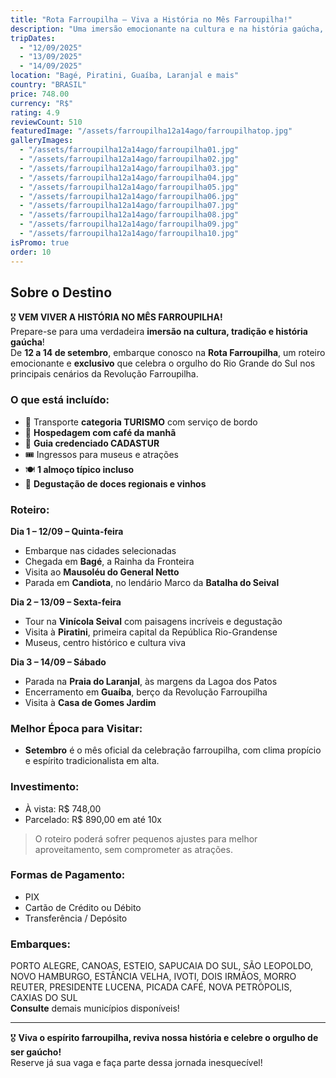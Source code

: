 ```yaml
---
title: "Rota Farroupilha – Viva a História no Mês Farroupilha!"
description: "Uma imersão emocionante na cultura e na história gaúcha, percorrendo os marcos da Revolução Farroupilha com muito orgulho e tradição!"
tripDates:
  - "12/09/2025"
  - "13/09/2025"
  - "14/09/2025"
location: "Bagé, Piratini, Guaíba, Laranjal e mais"
country: "BRASIL"
price: 748.00
currency: "R$"
rating: 4.9
reviewCount: 510
featuredImage: "/assets/farroupilha12a14ago/farroupilhatop.jpg"
galleryImages:
  - "/assets/farroupilha12a14ago/farroupilha01.jpg"
  - "/assets/farroupilha12a14ago/farroupilha02.jpg"
  - "/assets/farroupilha12a14ago/farroupilha03.jpg"
  - "/assets/farroupilha12a14ago/farroupilha04.jpg"
  - "/assets/farroupilha12a14ago/farroupilha05.jpg"
  - "/assets/farroupilha12a14ago/farroupilha06.jpg"
  - "/assets/farroupilha12a14ago/farroupilha07.jpg"
  - "/assets/farroupilha12a14ago/farroupilha08.jpg"
  - "/assets/farroupilha12a14ago/farroupilha09.jpg"
  - "/assets/farroupilha12a14ago/farroupilha10.jpg"
isPromo: true
order: 10
---
```


## Sobre o Destino

🎖️ **VEM VIVER A HISTÓRIA NO MÊS FARROUPILHA!**  
Prepare-se para uma verdadeira **imersão na cultura, tradição e história gaúcha**!  
De **12 a 14 de setembro**, embarque conosco na **Rota Farroupilha**, um roteiro emocionante e **exclusivo** que celebra o orgulho do Rio Grande do Sul nos principais cenários da Revolução Farroupilha.

### O que está incluído:

- 🚌 Transporte **categoria TURISMO** com serviço de bordo
- 🏨 **Hospedagem com café da manhã**
- 👤 **Guia credenciado CADASTUR**
- 🎟️ Ingressos para museus e atrações
- 🍽️ **1 almoço típico incluso**
- 🍬 **Degustação de doces regionais e vinhos**

### Roteiro:

**Dia 1 – 12/09 – Quinta-feira**  
- Embarque nas cidades selecionadas  
- Chegada em **Bagé**, a Rainha da Fronteira  
- Visita ao **Mausoléu do General Netto**  
- Parada em **Candiota**, no lendário Marco da **Batalha do Seival**

**Dia 2 – 13/09 – Sexta-feira**  
- Tour na **Vinícola Seival** com paisagens incríveis e degustação  
- Visita à **Piratini**, primeira capital da República Rio-Grandense  
- Museus, centro histórico e cultura viva

**Dia 3 – 14/09 – Sábado**  
- Parada na **Praia do Laranjal**, às margens da Lagoa dos Patos  
- Encerramento em **Guaíba**, berço da Revolução Farroupilha  
- Visita à **Casa de Gomes Jardim**

### Melhor Época para Visitar:

- **Setembro** é o mês oficial da celebração farroupilha, com clima propício e espírito tradicionalista em alta.

### Investimento:

- À vista: R$ 748,00  
- Parcelado: R$ 890,00 em até 10x

> O roteiro poderá sofrer pequenos ajustes para melhor aproveitamento, sem comprometer as atrações.

### Formas de Pagamento:

- PIX  
- Cartão de Crédito ou Débito  
- Transferência / Depósito  

### Embarques:

PORTO ALEGRE, CANOAS, ESTEIO, SAPUCAIA DO SUL, SÃO LEOPOLDO, NOVO HAMBURGO, ESTÂNCIA VELHA, IVOTI, DOIS IRMÃOS, MORRO REUTER, PRESIDENTE LUCENA, PICADA CAFÉ, NOVA PETRÓPOLIS, CAXIAS DO SUL  
**Consulte** demais municípios disponíveis!

---

🎖️ **Viva o espírito farroupilha, reviva nossa história e celebre o orgulho de ser gaúcho!**  
Reserve já sua vaga e faça parte dessa jornada inesquecível!
